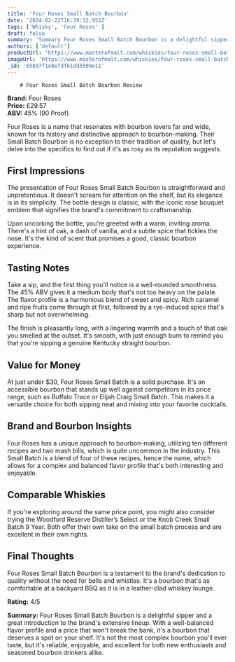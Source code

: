 ```yaml
---
title: 'Four Roses Small Batch Bourbon'
date: '2024-02-22T16:39:32.951Z'
tags: ['Whisky', 'Four Roses' ]
draft: false
summary: 'Summary Four Roses Small Batch Bourbon is a delightful sipper and a great introduction to the brands extensive lineup With a wellbalanced flavor profile and a price that wont break the bank its a bourbon that deserves a spot on your shelf Its not the most complex bourbon youll ever taste but its reliable enjoyable and excellent for both new enthusiasts and seasoned bourbon drinkers alike...'
authors: ['default']
productUrl: 'https://www.masterofmalt.com/whiskies/four-roses-small-batch-bourbon-whiskey/'
imageUrl: 'https://www.masterofmalt.com/whiskies/four-roses-small-batch-bourbon-whiskey.jpg'
_id: '65897f1e8efdf61dd5509e11'
---
```

        
        # Four Roses Small Batch Bourbon Review

**Brand:** Four Roses  
**Price:** £29.57  
**ABV:** 45% (90 Proof)

Four Roses is a name that resonates with bourbon lovers far and wide, known for its history and distinctive approach to bourbon-making. Their Small Batch Bourbon is no exception to their tradition of quality, but let's delve into the specifics to find out if it's as rosy as its reputation suggests.

## First Impressions

The presentation of Four Roses Small Batch Bourbon is straightforward and unpretentious. It doesn't scream for attention on the shelf, but its elegance is in its simplicity. The bottle design is classic, with the iconic rose bouquet emblem that signifies the brand's commitment to craftsmanship.

Upon uncorking the bottle, you're greeted with a warm, inviting aroma. There's a hint of oak, a dash of vanilla, and a subtle spice that tickles the nose. It's the kind of scent that promises a good, classic bourbon experience.

## Tasting Notes

Take a sip, and the first thing you'll notice is a well-rounded smoothness. The 45% ABV gives it a medium body that's not too heavy on the palate. The flavor profile is a harmonious blend of sweet and spicy. Rich caramel and ripe fruits come through at first, followed by a rye-induced spice that's sharp but not overwhelming.

The finish is pleasantly long, with a lingering warmth and a touch of that oak you smelled at the outset. It's smooth, with just enough burn to remind you that you're sipping a genuine Kentucky straight bourbon.

## Value for Money

At just under $30, Four Roses Small Batch is a solid purchase. It's an accessible bourbon that stands up well against competitors in its price range, such as Buffalo Trace or Elijah Craig Small Batch. This makes it a versatile choice for both sipping neat and mixing into your favorite cocktails.

## Brand and Bourbon Insights

Four Roses has a unique approach to bourbon-making, utilizing ten different recipes and two mash bills, which is quite uncommon in the industry. This Small Batch is a blend of four of these recipes, hence the name, which allows for a complex and balanced flavor profile that's both interesting and enjoyable.

## Comparable Whiskies

If you're exploring around the same price point, you might also consider trying the Woodford Reserve Distiller’s Select or the Knob Creek Small Batch 9 Year. Both offer their own take on the small batch process and are excellent in their own rights.

## Final Thoughts

Four Roses Small Batch Bourbon is a testament to the brand's dedication to quality without the need for bells and whistles. It's a bourbon that's as comfortable at a backyard BBQ as it is in a leather-clad whiskey lounge.

**Rating:** 4/5

**Summary:** Four Roses Small Batch Bourbon is a delightful sipper and a great introduction to the brand's extensive lineup. With a well-balanced flavor profile and a price that won't break the bank, it's a bourbon that deserves a spot on your shelf. It's not the most complex bourbon you'll ever taste, but it's reliable, enjoyable, and excellent for both new enthusiasts and seasoned bourbon drinkers alike.
      